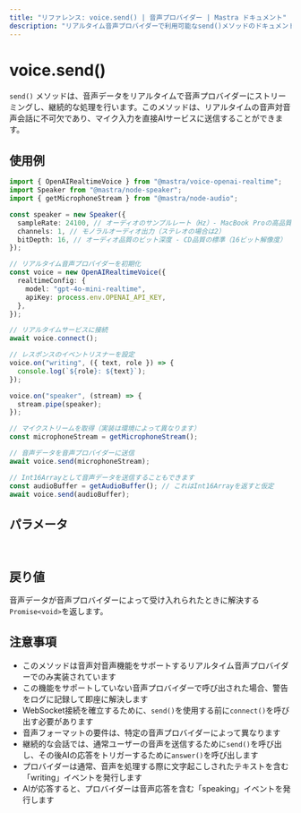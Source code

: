 ```yaml
---
title: "リファレンス: voice.send() | 音声プロバイダー | Mastra ドキュメント"
description: "リアルタイム音声プロバイダーで利用可能なsend()メソッドのドキュメント。連続処理のための音声データをストリーミングします。"
---
```


# voice.send()

`send()` メソッドは、音声データをリアルタイムで音声プロバイダーにストリーミングし、継続的な処理を行います。このメソッドは、リアルタイムの音声対音声会話に不可欠であり、マイク入力を直接AIサービスに送信することができます。

## 使用例

```typescript
import { OpenAIRealtimeVoice } from "@mastra/voice-openai-realtime";
import Speaker from "@mastra/node-speaker";
import { getMicrophoneStream } from "@mastra/node-audio";

const speaker = new Speaker({
  sampleRate: 24100, // オーディオのサンプルレート（Hz）- MacBook Proの高品質オーディオの標準
  channels: 1, // モノラルオーディオ出力（ステレオの場合は2）
  bitDepth: 16, // オーディオ品質のビット深度 - CD品質の標準（16ビット解像度）
});

// リアルタイム音声プロバイダーを初期化
const voice = new OpenAIRealtimeVoice({
  realtimeConfig: {
    model: "gpt-4o-mini-realtime",
    apiKey: process.env.OPENAI_API_KEY,
  },
});

// リアルタイムサービスに接続
await voice.connect();

// レスポンスのイベントリスナーを設定
voice.on("writing", ({ text, role }) => {
  console.log(`${role}: ${text}`);
});

voice.on("speaker", (stream) => {
  stream.pipe(speaker);
});

// マイクストリームを取得（実装は環境によって異なります）
const microphoneStream = getMicrophoneStream();

// 音声データを音声プロバイダーに送信
await voice.send(microphoneStream);

// Int16Arrayとして音声データを送信することもできます
const audioBuffer = getAudioBuffer(); // これはInt16Arrayを返すと仮定
await voice.send(audioBuffer);
```

## パラメータ

<br />
<PropertiesTable
  content={[
    {
      name: "audioData",
      type: "NodeJS.ReadableStream | Int16Array",
      description:
        "音声プロバイダーに送信する音声データ。読み取り可能なストリーム（マイクストリームなど）または音声サンプルのInt16Arrayを指定できます。",
      isOptional: false,
    },
  ]}
/>

## 戻り値

音声データが音声プロバイダーによって受け入れられたときに解決する`Promise<void>`を返します。

## 注意事項

- このメソッドは音声対音声機能をサポートするリアルタイム音声プロバイダーでのみ実装されています
- この機能をサポートしていない音声プロバイダーで呼び出された場合、警告をログに記録して即座に解決します
- WebSocket接続を確立するために、`send()`を使用する前に`connect()`を呼び出す必要があります
- 音声フォーマットの要件は、特定の音声プロバイダーによって異なります
- 継続的な会話では、通常ユーザーの音声を送信するために`send()`を呼び出し、その後AIの応答をトリガーするために`answer()`を呼び出します
- プロバイダーは通常、音声を処理する際に文字起こしされたテキストを含む「writing」イベントを発行します
- AIが応答すると、プロバイダーは音声応答を含む「speaking」イベントを発行します
